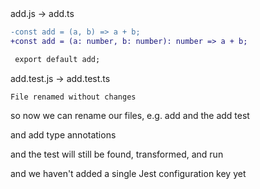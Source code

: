 
<Slide>

<div style={{margin:'1rem'}}>
<span style={{fontFamily: 'monospace'}}>add.js -> add.ts</span>

```diff
-const add = (a, b) => a + b;
+const add = (a: number, b: number): number => a + b;

 export default add;
```

</div>

<div style={{margin:'1rem'}}>
<span style={{fontFamily: 'monospace'}}>add.test.js -> add.test.ts</span>

```
File renamed without changes
```

</div>

</Slide>

<Notes>

so now we can rename our files, e.g. add and the add test

and add type annotations

and the test will still be found, transformed, and run

and we haven't added a single Jest configuration key yet

</Notes>
